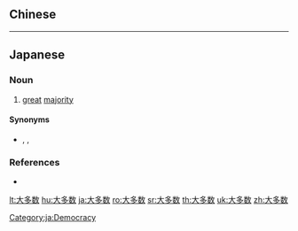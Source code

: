 {{also|大多數}}
==Chinese==
{{zh-see|大多數}}

----

==Japanese==
{{ja-kanjitab|だい|た|すう|yomi=on}}

===Noun===
{{ja-noun|だいたすう|kyu=大多數}}

# [[great]] [[majority]]

====Synonyms====
* {{ja-r|殆ど|ほとんど}}, {{ja-r|過半数|かはんすう}}, {{ja-r|大部分|だいぶぶん}}

===References===
* {{R:Shogakukan}}

[[Category:ja:Democracy]]

[[lt:大多数]]
[[hu:大多数]]
[[ja:大多数]]
[[ro:大多数]]
[[sr:大多数]]
[[th:大多数]]
[[uk:大多数]]
[[zh:大多数]]